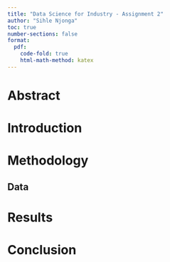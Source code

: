 ```yaml
---
title: "Data Science for Industry - Assignment 2"
author: "Sihle Njonga"
toc: true
number-sections: false
format:
  pdf: 
    code-fold: true
    html-math-method: katex
---
```


# Abstract

# Introduction

# Methodology

## Data 

# Results

# Conclusion
